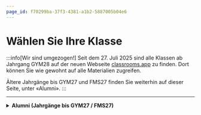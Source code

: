 ```yaml
---
page_id: f70299ba-37f3-4381-a1b2-5887005b04e6
---
```


<head>
  <body className='no-search'></body>
</head>

# Wählen Sie Ihre Klasse
:::info[Wir sind umgezogen!]
Seit dem 27. Juli 2025 sind alle Klassen ab Jahrgang GYM28 auf der neuen Webseite [classrooms.app](https://classrooms.app) zu finden. Dort können Sie wie gewohnt auf alle Materialien zugreifen.

Ältere Jahrgänge bis GYM27 und FMS27 finden Sie weiterhin auf dieser Seite, unter «Alumni».
:::

---

<details>
  <summary><b>Alumni (Jahrgänge bis GYM27 / FMS27)</b></summary>
  ::::Tiles{layout="small"}
  :::Tile[27Fc]{href="27Fc"}
  :::
  
  :::Tile[27Gf]{href="27Gf"}
  :::

  :::Tile[27Gi]{href="27Gi"}
  :::

  :::Tile[27Gj]{href="27Gj"}
  :::

  :::Tile[26b]{href="gym2"}
  :::

  :::Tile[26d]{href="gym2"}
  :::

  :::Tile[26f]{href="gym2"}
  :::

  :::Tile[26Fb]{href="fms1"}
  :::
  ::::
</details>

